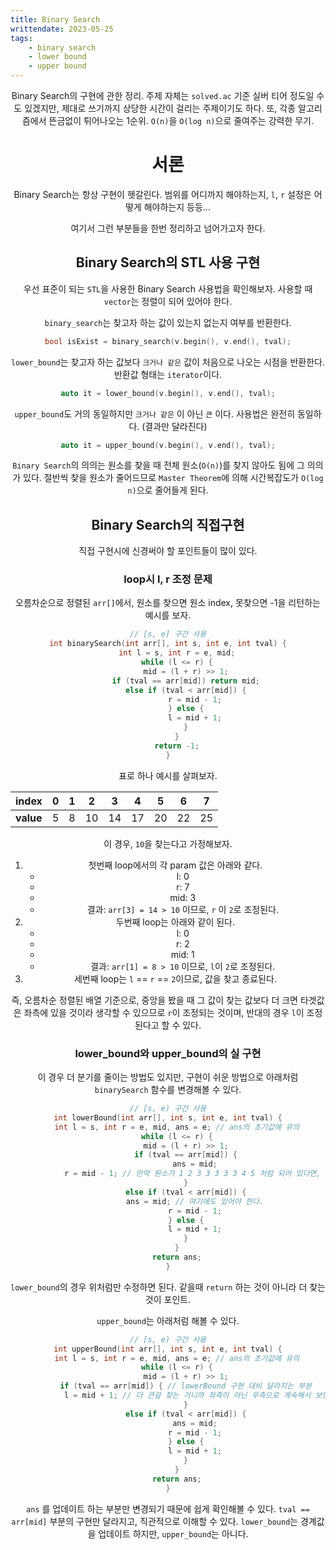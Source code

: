 ---
title: Binary Search
writtendate: 2023-05-25
tags:
    - binary search
    - lower bound
    - upper bound
---

<Header />

Binary Search의 구현에 관한 정리. 주제 자체는 `solved.ac` 기준 실버 티어 정도일 수도 있겠지만, 제대로 쓰기까지 상당한 시간이 걸리는 주제이기도 하다. 또, 각종 알고리즘에서 뜬금없이 튀어나오는 1순위. `O(n)`을 `O(log n)`으로 줄여주는 강력한 무기.

# 서론

Binary Search는 항상 구현이 헷갈린다. 범위를 어디까지 해야하는지, `l`, `r` 설정은 어떻게 해야하는지 등등...

여기서 그런 부분들을 한번 정리하고 넘어가고자 한다.


## Binary Search의 STL 사용 구현

우선 표준이 되는 `STL`을 사용한 Binary Search 사용법을 확인해보자. 사용할 때 `vector`는 정렬이 되어 있어야 한다. 

`binary_search`는 찾고자 하는 값이 있는지 없는지 여부를 반환한다.

```cpp
bool isExist = binary_search(v.begin(), v.end(), tval);
```

`lower_bound`는 찾고자 하는 값보다 `크거나 같은` 값이 처음으로 나오는 시점을 반환한다. 반환값 형태는 `iterator`이다.

```cpp
auto it = lower_bound(v.begin(), v.end(), tval);
```

`upper_bound`도 거의 동일하지만 `크거나 같은` 이 아닌 `큰` 이다. 사용법은 완전히 동일하다. (결과만 달라진다)

```cpp
auto it = upper_bound(v.begin(), v.end(), tval);
```

`Binary Search`의 의의는 원소를 찾을 때 전체 원소(`O(n)`)를 찾지 않아도 됨에 그 의의가 있다. 절반씩 찾을 원소가 줄어드므로 `Master Theorem`에 의해 시간복잡도가 `O(log n)`으로 줄어들게 된다.

## Binary Search의 직접구현

직접 구현시에 신경써야 할 포인트들이 많이 있다.

### loop시 l, r 조정 문제

오름차순으로 정렬된 `arr[]`에서, 원소를 찾으면 원소 index, 못찾으면 -1을 리턴하는 예시를 보자.

```cpp
// [s, e] 구간 사용
int binarySearch(int arr[], int s, int e, int tval) {
    int l = s, int r = e, mid;
    while (l <= r) {
        mid = (l + r) >> 1;
        if (tval == arr[mid]) return mid;
        else if (tval < arr[mid]) {
            r = mid - 1;
        } else {
            l = mid + 1;
        }
    }
    return -1;
}
```

표로 하나 예시를 살펴보자.

| index | 0 | 1  |  2 |  3  |4  |5  |6  |7  |
|:-|:-:|:-:|:-:  |:-: |:-: |:-:|:-:|:-:|
| **value**  |5 | 8  |  10|  14 |17 | 20| 22| 25|

이 경우, `10`을 찾는다고 가정해보자.

1. 첫번째 loop에서의 각 param 값은 아래와 같다.
    - l: 0
    - r: 7
    - mid: 3
    - 결과: `arr[3] = 14 > 10` 이므로, `r` 이 `2`로 조정된다.
2. 두번째 loop는 아래와 같이 된다.
    - l: 0
    - r: 2
    - mid: 1
    - 결과: `arr[1] = 8 > 10` 이므로, `l`이 `2`로 조정된다.
3. 세번째 loop는 `l` == `r` == `2`이므로, 값을 찾고 종료된다.

즉, 오름차순 정렬된 배열 기준으로, 중앙을 봤을 때 그 값이 찾는 값보다 더 크면 타겟값은 좌측에 있을 것이라 생각할 수 있으므로 `r`이 조정되는 것이며, 반대의 경우 `l`이 조정된다고 할 수 있다.

### lower_bound와 upper_bound의 실 구현

이 경우 더 분기를 줄이는 방법도 있지만, 구현이 쉬운 방법으로 아래처럼 `binarySearch` 함수를 변경해볼 수 있다.

```cpp
// [s, e) 구간 사용
int lowerBound(int arr[], int s, int e, int tval) {
    int l = s, int r = e, mid, ans = e; // ans의 초기값에 유의
    while (l <= r) {
        mid = (l + r) >> 1;
        if (tval == arr[mid]) {
            ans = mid;
            r = mid - 1; // 만약 원소가 1 2 3 3 3 3 3 4 5 처럼 되어 있다면, 처음 찾은 3보다 더 왼쪽에 3이 또 있을 수 있다. 그래서 구간을 왼쪽으로 해서 계속 탐색한다.
        }
        else if (tval < arr[mid]) {
            ans = mid; // 여기에도 있어야 한다.
            r = mid - 1;
        } else {
            l = mid + 1;
        }
    }
    return ans;
}
```

`lower_bound`의 경우 위처럼만 수정하면 된다. 같을때 `return` 하는 것이 아니라 더 찾는 것이 포인트.

`upper_bound`는 아래처럼 해볼 수 있다.

```cpp
// [s, e) 구간 사용
int upperBound(int arr[], int s, int e, int tval) {
    int l = s, int r = e, mid, ans = e; // ans의 초기값에 유의
    while (l <= r) {
        mid = (l + r) >> 1;
        if (tval == arr[mid]) { // lowerBound 구현 대비 달라지는 부분
            l = mid + 1; // 더 큰걸 찾는 거니까 좌측이 아닌 우측으로 계속해서 보면 된다. (lowerBound는 경계값에서 좌측, upper는 우측)
        }
        else if (tval < arr[mid]) {
            ans = mid;
            r = mid - 1;
        } else {
            l = mid + 1;
        }
    }
    return ans;
}
```

`ans` 를 업데이트 하는 부분만 변경되기 때문에 쉽게 확인해볼 수 있다. `tval == arr[mid]` 부분의 구현만 달라지고, 직관적으로 이해할 수 있다. `lower_bound`는 경계값을 업데이트 하지만, `upper_bound`는 아니다.

<TagList />
<Comment />
